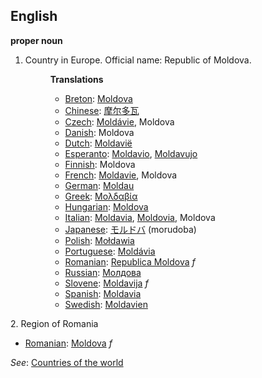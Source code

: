 ==English==

'''proper noun'''

# Country in Europe. Official name: Republic of Moldova.
#:'''Translations'''
#:*[[Breton]]: [[Moldova]]
#:*[[Chinese]]: [[摩尔多瓦]]
#:*[[Czech]]: [[Moldávie]], Moldova
#:*[[Danish]]: Moldova
#:*[[Dutch]]: [[Moldavië]]
#:*[[Esperanto]]: [[Moldavio]], [[Moldavujo]]
#:*[[Finnish]]: Moldova
#:*[[French]]: [[Moldavie]], Moldova
#:*[[German]]: [[Moldau]]
#:*[[Greek]]: [[Μολδαβία]]
#:*[[Hungarian]]: [[Moldova]]
#:*[[Italian]]: [[Moldavia]], [[Moldovia]], Moldova
#:*[[Japanese]]: [[モルドバ]] (morudoba)
#:*[[Polish]]: [[Mołdawia]]
#:*[[Portuguese]]: [[Moldávia]]
#:*[[Romanian]]: [[Republica Moldova]] ''f''
#:*[[Russian]]: [[Молдова]]
#:*[[Slovene]]: [[Moldavija]] ''f''
#:*[[Spanish]]: [[Moldavia]]
#:*[[Swedish]]: [[Moldavien]]

2. Region of Romania
*[[Romanian]]: [[Moldova]] ''f''

''See'': [[Countries of the world]]